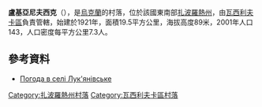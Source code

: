 {{coord|47|36|41|N|35|26|48|E|scale:100000|display=title}}

'''盧基亞尼夫西克'''（{{lang-uk|Лук'янівське}}），是[[烏克蘭|烏克蘭]]的村落，位於該國東南部[[扎波羅熱州|扎波羅熱州]]，由[[瓦西利夫卡區|瓦西利夫卡區]]負責管轄，始建於1921年，面積19.5平方公里，海拔高度89米，2001年人口143，人口密度每平方公里7.3人。

==參考資料==
* [http://weather.in.ua/ua/zaporozhskaja/13973 Погода в селі Лук'янівське] {{Wayback|url=http://weather.in.ua/ua/zaporozhskaja/13973 |date=20160305201355 }}

[[Category:扎波羅熱州村落|Category:扎波羅熱州村落]]
[[Category:瓦西利夫卡區村落|Category:瓦西利夫卡區村落]]


{{Zaporizhia-geo-stub}}
